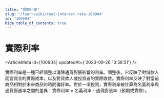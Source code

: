 ```yaml
---
title: "實際利率"
slug: "/learn/wiki/real-interest-rate-100904"
id: "100904"
hide_table_of_contents: true
---
```



# 實際利率

<ArticleMeta id={100904} updatedAt={'2023-09-26 13:58:51'} />
<div className='border-solid border-b border-t-0 my-4 border-[var(--ifm-color-gray-300)]' />

實際利率是一種已經調整以消除通貨膨脹影響的利率。調整後，它反映了對借款人而言資金的實際成本，以及對貸款人或投資者的實際收益。實際利率反映了對當前商品相對於未來商品的時間偏好率。對於一項投資，實際利率被計算為名義利率與通貨膨脹率之間的差異：實際利率 = 名義利率 - 通貨膨脹率（預期或實際）。
